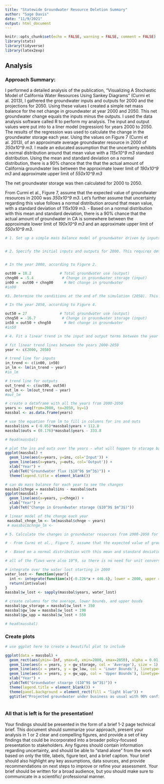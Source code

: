 ---
title: "Statewide Groundwater Resource Deletion Summary"
author: "Sage Davis"
date: "11/9/2021"
output: html_document
---

```{r setup, include=FALSE}
knitr::opts_chunk$set(echo = FALSE, warning = FALSE, comment = FALSE)
library(stats)
library(tidyverse)
library(latex2exp)
```

## Analysis 

### Approach Summary:
I performed a detailed analysis of the publication, "Visualizing A Stochastic Model of California Water Resources Using Sankey Diagrams" (Curmi et al. 2013), I gathered the groundwater inputs and outputs for 2000 and the projections for 2050.  Using these values I created a simple net mass balance for the net change in groundwater at year 2000 and 2050. This net groundwater change equals the inputs minus the outputs.  I used the data analysis software called R to perform my analysis.  The input and output values were put into to a liner model (regression) for years 2000 to 2050. The results of the regression was used to calculate the change in the groundwater storage each year. 
  Using the values on Figure 7 (Curmi et al. 2013), of an approximate average groundwater resource in 2000 of *350x10^9 m3*. I made an educated assumption that the uncertainty exhibits a normal distribution around that mean value with a *115x10^9 m3* standard distribution.  Using the mean and standard deviation on a normal distribution, there is a 90% chance that the that the actual amount of California groundwater lies between the approximate lower limit of *190x10^9 m3* and approximate upper limit of *550x10^9 m3*
  
  The net groundwater storage was then calculated for 2000 to 2050.

From Curmi et al., Figure 7, assume that the expected value of groundwater resources in 2000 was *350x10^9 m3*. Let's further assume that uncertainty regarding this value follows a normal distribution around that mean value, with a standard deviation of 115x109 m3. 
 - Based on a normal distribution with this mean and standard deviation, there is a 90% chance that the actual amount of groundwater in CA is somewhere between the approximate lower limit of *190x10^9 m3* and an approximate upper limit of *550x10^9 m3*.







```{r echo = FALSE, warning = FALSE, comment = FALSE}
# 1. Set up a simple mass balance model of groundwater driven by inputs and outputs.


# 2. Specify the initial inputs and outputs for 2000. This requires determining the inputs and losses of groundwater in Figure 2.


# In the year 2000, according to Figure 2.

out00 = 18.2             # Total groundwater use (output)  
chng00 = -5.4             # Change in groundwater storage (input)
in00 =  out00 + chng00     # Net change in groundwater
#in00

```



```{r echo = FALSE, warning = FALSE, comment = FALSE}
#3. Determine the conditions at the end of the simulation (2050). This requires determining the inputs and outputs of groundwater in Figure 4.

# In the year 2050, according to Figure 4.

out50 = 27               # Total groundwater use (output)  
chng50 = -16.7            # Change in groundwater storage (input)
in50 = out50 + chng50      # Net change in groundwater 
#in50

```



```{r echo = FALSE, warning = FALSE, comment = FALSE}

# 4. Fit a linear trend in the input and output terms between the year 2000 and 2050 in order to determine the transient changes in recharge and withdrawals over this 50-year period.

# fit linear trend lines between the years 2000-2050
year <- c(2000, 2050)

# trend line for inputs
in_trend <- c(in00, in50)
in_lm <- lm(in_trend ~ year)
#in_lm

# trend line for outputs
out_trend <- c(out00, out50)
out_lm <- lm(out_trend ~ year)
#out_lm
```

```{r echo = FALSE, warning = FALSE, comment = FALSE}
# create a dataframe with all the years from 2000-2050
years <- seq(from=2000, to=2050, by=1)
massbal <- as.data.frame(years)

# use the equation from lm to fill in columns for ins and outs
massbal$ins = (-0.05)*massbal$years + 112.8
massbal$outs = (0.176)*massbal$years - 333.8

# head(massbal)
```


```{r echo = FALSE, warning = FALSE, comment = FALSE, fig.keep = "all", fig.align = "center"}
# plot the ins and outs over the years - what will happen to storage based on these trends?
ggplot(massbal) + 
  geom_line(aes(x=years, y=ins, col='Input')) +
  geom_line(aes(x=years, y=outs, col='Output')) +
  xlab("Year") + 
  ylab(TeX("Groundwater flux ($10^9$ $m^3$)")) + 
  theme(legend.title = element_blank())

# can do mass balance for each year to see the changes 
massbal$chnge = massbal$ins - massbal$outs
ggplot(massbal) + 
  geom_line(aes(x=years, y=chnge)) +
  xlab("Year") + 
  ylab(TeX("Change in Groundwater storage ($10^9$ $m^3$)"))

# linear model of the change each year
 massbal_chnge_lm <- lm(massbal$chnge ~ years)
 # massbal$chnge_lm <-
```




```{r echo = FALSE, warning = FALSE, comment = FALSE}

# 5. Calculate the changes in groundwater resources from 2000-2050 for at least three scenarios based on varying initial conditions of groundwater availability: The expected amount of groundwater (from section 2, above) as well as for upper and lower estimates provided in section 2.

# - From Curmi et al., Figure 7, assume that the expected value of groundwater resources in 2000 was *350x10^9 m3*. Let's further assume that uncertainty regarding this value follows a normal distribution around that mean value, with a standard deviation of 115x109 m3. 

# - Based on a normal distribution with this mean and standard deviation, there is a 90% chance that the actual amount of groundwater in CA is somewhere between the approximate lower limit of *190x10^9 m3* and an approximate upper limit of *550x10^9 m3*.

# all of the flows were also 10^9, so there is no need for unit conversions

# integrate over the water lost starting in 2000
water_lost <- function(year){
  int <- integrate(function(x){-0.226*x + 446.6}, lower = 2000, upper = year) # this function comes from the linear model of change over year
  return(int$value)
}
massbal$w_lost <- sapply(massbal$years, water_lost)

# create columns for the average, lower bounds, and upper bouds
massbal$gw_storage = massbal$w_lost + 350
massbal$gw_low = massbal$w_lost + 190
massbal$gw_upp = massbal$w_lost + 550

# head(massbal)

```

### Create plots

```{r echo = FALSE, warning = FALSE, comment = FALSE, fig.keep = "last", fig.align = "center"}
# use ggplot here to create a beautiful plot to include

ggplot(data = massbal) + 
  geom_rect(aes(ymin=-Inf, ymax=0, xmin=2000, xmax=2050), alpha = 0.01, fill='orange') +
  geom_line(aes(x = years, y = gw_storage, col = 'Average'), size = 1) +
  geom_line(aes(x = years, y = gw_low, col = 'Lower Bounds'), linetype='dashed', size = 1) + 
  geom_line(aes(x = years, y = gw_upp, col = 'Upper Bounds'), linetype='dashed', size = 1) +
  xlab("Year") + 
  ylab(TeX("Groundwater stoarge ($10^9$ $m^3$)")) + 
  theme(legend.title = element_blank()) + 
  theme(panel.background = element_rect(fill = "light blue")) +
  ggtitle("Projected groundwater under business as usual with 90% confidence interval")
  

```

### All that is left is for the presentation! 

Your findings should be presented in the form of a brief 1-2 page technical brief. This document should summarize your approach, present your analysis in 1 or 2 clear and compelling figures, and provide a set of key findings that could be incorporated into a broader policy-focused presentation to stakeholders. Any figures should contain information regarding uncertainty, and should be able to "stand alone” from the work based on only the title, labels, figure text, and a brief caption. Your brief should also highlight any key assumptions, data sources, and provide recommendations on next steps to improve or refine your assessment. Your brief should be written for a broad audience, but you should make sure to communicate in a scientific/ professional manner.